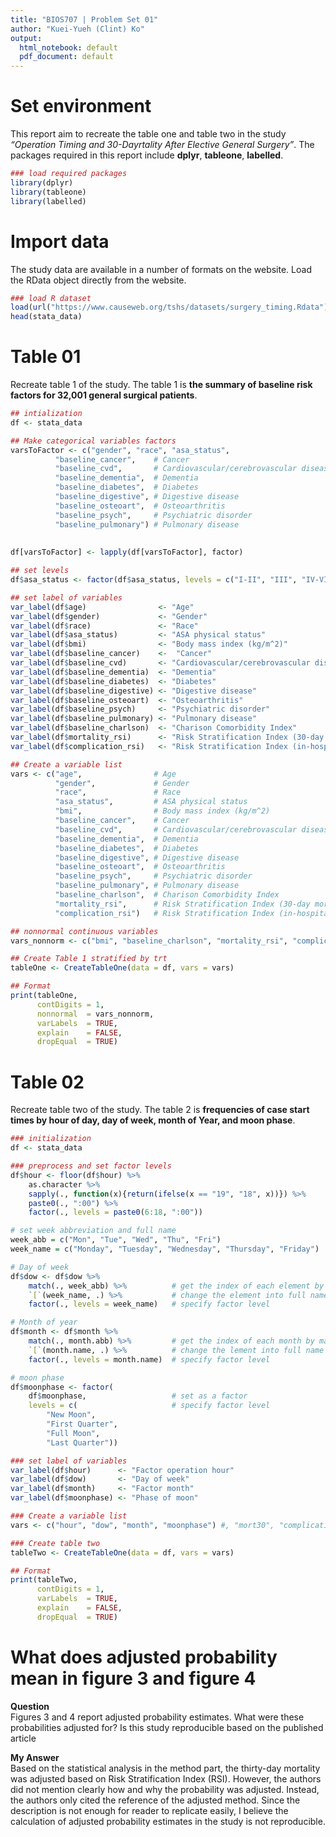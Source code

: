 ```yaml
---
title: "BIOS707 | Problem Set 01"
author: "Kuei-Yueh (Clint) Ko"
output:
  html_notebook: default
  pdf_document: default
---
```


# Set environment

This report aim to recreate the table one and table two in the study *"Operation Timing and 30-Dayrtality After Elective General Surgery"*. The packages required in this report include **dplyr**, **tableone**, **labelled**.

```r
### load required packages
library(dplyr)
library(tableone)
library(labelled)
```

# Import data

The study data are available in a number of formats on the website. Load the RData object directly from the website.

```r
### load R dataset
load(url("https://www.causeweb.org/tshs/datasets/surgery_timing.Rdata"))
head(stata_data)
```


# Table 01

Recreate table 1 of the study. The table 1 is **the summary of baseline risk factors for 32,001 general surgical patients**.

```r
## intialization
df <- stata_data

## Make categorical variables factors
varsToFactor <- c("gender", "race", "asa_status", 
          "baseline_cancer",    # Cancer
          "baseline_cvd",       # Cardiovascular/cerebrovascular disease 
          "baseline_dementia",  # Dementia
          "baseline_diabetes",  # Diabetes
          "baseline_digestive", # Digestive disease
          "baseline_osteoart",  # Osteoarthritis
          "baseline_psych",     # Psychiatric disorder
          "baseline_pulmonary") # Pulmonary disease
          
    
df[varsToFactor] <- lapply(df[varsToFactor], factor)

## set levels
df$asa_status <- factor(df$asa_status, levels = c("I-II", "III", "IV-VI", ""))

## set label of variables
var_label(df$age)                <- "Age"
var_label(df$gender)             <- "Gender"
var_label(df$race)               <- "Race"
var_label(df$asa_status)         <- "ASA physical status"
var_label(df$bmi)                <- "Body mass index (kg/m^2)"
var_label(df$baseline_cancer)    <-  "Cancer"
var_label(df$baseline_cvd)       <- "Cardiovascular/cerebrovascular disease"
var_label(df$baseline_dementia)  <- "Dementia"
var_label(df$baseline_diabetes)  <- "Diabetes"
var_label(df$baseline_digestive) <- "Digestive disease"
var_label(df$baseline_osteoart)  <- "Osteoarthritis"
var_label(df$baseline_psych)     <- "Psychiatric disorder"
var_label(df$baseline_pulmonary) <- "Pulmonary disease"
var_label(df$baseline_charlson)  <- "Charison Comorbidity Index"
var_label(df$mortality_rsi)      <- "Risk Stratification Index (30-day mortality)"
var_label(df$complication_rsi)   <- "Risk Stratification Index (in-hospital complications)"

## Create a variable list
vars <- c("age",                # Age
          "gender",             # Gender
          "race",               # Race
          "asa_status",         # ASA physical status
          "bmi",                # Body mass index (kg/m^2)
          "baseline_cancer",    # Cancer
          "baseline_cvd",       # Cardiovascular/cerebrovascular disease 
          "baseline_dementia",  # Dementia
          "baseline_diabetes",  # Diabetes
          "baseline_digestive", # Digestive disease
          "baseline_osteoart",  # Osteoarthritis
          "baseline_psych",     # Psychiatric disorder
          "baseline_pulmonary", # Pulmonary disease
          "baseline_charlson",  # Charison Comorbidity Index
          "mortality_rsi",      # Risk Stratification Index (30-day mortality)
          "complication_rsi")   # Risk Stratification Index (in-hospital complications)

## nonnormal continuous variables
vars_nonnorm <- c("bmi", "baseline_charlson", "mortality_rsi", "complication_rsi")

## Create Table 1 stratified by trt
tableOne <- CreateTableOne(data = df, vars = vars)

## Format
print(tableOne, 
      contDigits = 1,
      nonnormal  = vars_nonnorm,
      varLabels  = TRUE,
      explain    = FALSE,
      dropEqual  = TRUE)
```

# Table 02

Recreate table two of the study. The table 2 is **frequencies of case start times by hour of day, day of week, month of Year, and moon phase**.

```r
### initialization
df <- stata_data

### preprocess and set factor levels
df$hour <- floor(df$hour) %>% 
    as.character %>% 
    sapply(., function(x){return(ifelse(x == "19", "18", x))}) %>% 
    paste0(., ":00") %>%
    factor(., levels = paste0(6:18, ":00"))

# set week abbreviation and full name
week_abb = c("Mon", "Tue", "Wed", "Thu", "Fri")
week_name = c("Monday", "Tuesday", "Wednesday", "Thursday", "Friday")

# Day of week
df$dow <- df$dow %>% 
    match(., week_abb) %>%          # get the index of each element by matching abbr.
    `[`(week_name, .) %>%           # change the element into full name
    factor(., levels = week_name)   # specify factor level

# Month of year
df$month <- df$month %>%            
    match(., month.abb) %>%         # get the index of each month by matching abbr.
    `[`(month.name, .) %>%          # change the lement into full name
    factor(., levels = month.name)  # specify factor level

# moon phase
df$moonphase <- factor(
    df$moonphase,                   # set as a factor
    levels = c(                     # specify factor level
        "New Moon", 
        "First Quarter", 
        "Full Moon", 
        "Last Quarter"))

### set label of variables
var_label(df$hour)      <- "Factor operation hour"
var_label(df$dow)       <- "Day of week"
var_label(df$month)     <- "Factor month"
var_label(df$moonphase) <- "Phase of moon"

### Create a variable list
vars <- c("hour", "dow", "month", "moonphase") #, "mort30", "complication")

### Create table two
tableTwo <- CreateTableOne(data = df, vars = vars)

## Format
print(tableTwo, 
      contDigits = 1,
      varLabels  = TRUE,
      explain    = FALSE,
      dropEqual  = TRUE)
```

# What does adjusted probability mean in figure 3 and figure 4

**Question**   
Figures 3 and 4 report adjusted probability estimates. What were these probabilities adjusted for? Is this study reproducible based on the published article

**My Answer**    
Based on the statistical analysis in the method part, the thirty-day mortality was adjusted based on Risk Stratification Index (RSI). However, the authors did not mention clearly how and why the probability was adjusted. Instead, the authors only cited the reference of the adjusted method. Since the description is not enough for reader to replicate easily, I believe the calculation of adjusted probability estimates in the study is not reproducible.




